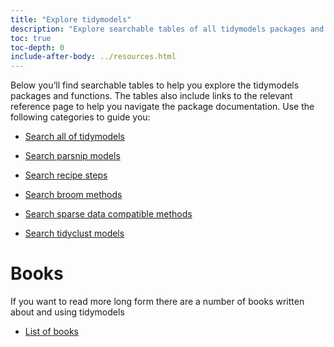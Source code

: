 ```yaml
---
title: "Explore tidymodels"
description: "Explore searchable tables of all tidymodels packages and functions."
toc: true
toc-depth: 0
include-after-body: ../resources.html
---
```


Below you'll find searchable tables to help you explore the tidymodels packages and functions. The tables also include links to the relevant reference page to help you navigate the package documentation. Use the following categories to guide you:

* [Search all of tidymodels](all/index.qmd)

* [Search parsnip models](parsnip/index.qmd)

* [Search recipe steps](recipes/index.qmd)

* [Search broom methods](broom/index.qmd)

* [Search sparse data compatible methods](sparse/index.qmd)

* [Search tidyclust models](tidyclust/index.qmd)

# Books

If you want to read more long form there are a number of books written about and using tidymodels

* [List of books](../books/index.qmd)
